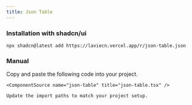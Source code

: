 ```yaml
---
title: Json Table
---
```


<ComponentPreview name="json-table-demo" />

### Installation with shadcn/ui

```package-install
npx shadcn@latest add https://laviecn.vercel.app/r/json-table.json
```

### Manual

<Steps>
  <Step>
    Copy and paste the following code into your project.

    <ComponentSource name="json-table" title="json-table.tsx" />

  </Step>
  <Step>

    Update the import paths to match your project setup.

  </Step>
</Steps>

